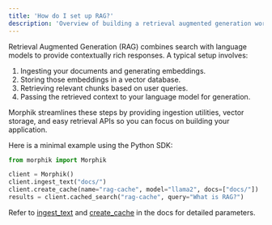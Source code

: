```yaml
---
title: 'How do I set up RAG?'
description: 'Overview of building a retrieval augmented generation workflow'
---
```


Retrieval Augmented Generation (RAG) combines search with language models to provide contextually rich responses. A typical setup involves:

1. Ingesting your documents and generating embeddings.
2. Storing those embeddings in a vector database.
3. Retrieving relevant chunks based on user queries.
4. Passing the retrieved context to your language model for generation.

Morphik streamlines these steps by providing ingestion utilities, vector storage, and easy retrieval APIs so you can focus on building your application.

Here is a minimal example using the Python SDK:

```python
from morphik import Morphik

client = Morphik()
client.ingest_text("docs/")
client.create_cache(name="rag-cache", model="llama2", docs=["docs/"])
results = client.cached_search("rag-cache", query="What is RAG?")
```

Refer to [ingest_text](/python-sdk/batch_get_documents) and [create_cache](/python-sdk/create_cache) in the docs for detailed parameters.
